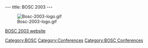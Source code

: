 ---
title: BOSC 2003
---

[[Image:Bosc-2003-logo.gif]]


[http://open-bio.org/bosc2003 BOSC 2003 website]

[[Category:BOSC]] [[Category:Conferences]]
[[Category:BOSC Conferences]]